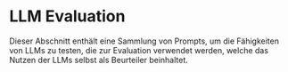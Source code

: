 # LLM Evaluation


Dieser Abschnitt enthält eine Sammlung von Prompts, um die Fähigkeiten von LLMs zu testen, die zur Evaluation verwendet werden, welche das Nutzen der LLMs selbst als Beurteiler beinhaltet.

<ContentFileNames section="prompts/evaluation" lang="de" />
